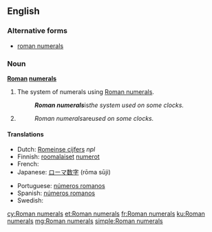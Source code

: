==English==

===Alternative forms===
* [[roman numerals]] {{qualifier|US}}

===Noun===
'''[[Roman]] [[numeral]]s'''

# {{uncountable}} The system of numerals using [[Roman numeral]]s.
#: '''''Roman numerals''' ''is'' the system used on some clocks.''
# {{plural of|Roman numeral}}
#: ''Roman numerals ''are'' used on some clocks.''

====Translations====
{{trans-top|system of numerals}}
* Dutch: [[Romeinse cijfers]] ''npl''
* Finnish: [[roomalainen|roomalaiset]] [[numero|numerot]] {{p}}
* French: {{t+|fr|chiffres romains|m|p}}
* Japanese: [[ローマ数字]] (rōma sūji)
{{trans-mid}}
* Portuguese: [[números romanos]] {{m|p}}
* Spanish: [[números romanos]] {{m|p}}
* Swedish: {{t-|sv|romerska siffror|c|p}}
{{trans-bottom}}

{{trans-see|plural of "Roman numeral"|Roman numeral}}

[[cy:Roman numerals]]
[[et:Roman numerals]]
[[fr:Roman numerals]]
[[ku:Roman numerals]]
[[mg:Roman numerals]]
[[simple:Roman numerals]]